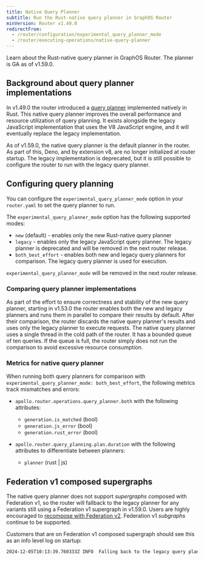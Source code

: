 ```yaml
---
title: Native Query Planner
subtitle: Run the Rust-native query planner in GraphOS Router
minVersion: Router v1.49.0
redirectFrom:
  - /router/configuration/experimental_query_planner_mode
  - /router/executing-operations/native-query-planner
---
```


Learn about the Rust-native query planner in GraphOS Router. The planner is GA as of v1.59.0.

## Background about query planner implementations

In v1.49.0 the router introduced a [query planner](/graphos/routing/about-router#query-planning) implemented natively in Rust. This native query planner improves the overall performance and resource utilization of query planning. It exists alongside the legacy JavaScript implementation that uses the V8 JavaScript engine, and it will eventually replace the legacy implementation.

As of v1.59.0, the native query planner is the default planner in the router. As part of this, Deno, and by extension v8, are no longer initialized at router startup. The legacy implementation is deprecated, but it is still possible to configure the router to run with the legacy query planner.

## Configuring query planning

You can configure the `experimental_query_planner_mode` option in your `router.yaml` to set the query planner to run.

The `experimental_query_planner_mode` option has the following supported modes:

- `new` (default) - enables only the new Rust-native query planner
- `legacy` - enables only the legacy JavaScript query planner. The legacy planner is deprecated and will be removed in the next router release.
- `both_best_effort` - enables both new and legacy query planners for comparison. The legacy query planner is used for execution.

`experimental_query_planner_mode` will be removed in the next router release.

### Comparing query planner implementations

As part of the effort to ensure correctness and stability of the new query planner, starting in v1.53.0 the router enables both the new and legacy planners and runs them in parallel to compare their results by default. After their comparison, the router discards the native query planner's results and uses only the legacy planner to execute requests. The native query planner uses a single thread in the cold path of the router. It has a bounded queue of ten queries. If the queue is full, the router simply does not run the comparison to avoid excessive resource consumption.

### Metrics for native query planner

When running both query planners for comparison with `experimental_query_planner_mode: both_best_effort`, the following metrics track mismatches and errors:

- `apollo.router.operations.query_planner.both` with the following attributes:

  - `generation.is_matched` (bool)
  - `generation.js_error` (bool)
  - `generation.rust_error` (bool)

- `apollo.router.query_planning.plan.duration` with the following attributes to differentiate between planners:
  - `planner` (rust | js)

## Federation v1 composed supergraphs

The native query planner does not support _supergraphs_ composed with Federation v1, so the router will fallback to the legacy planner for any variants still using a Federation v1 supergraph in v1.59.0. Users are highly encouraged to [recompose with Federation v2](https://www.apollographql.com/docs/graphos/reference/migration/to-federation-version-2#step-2-configure-your-composition-method).
Federation v1 _subgraphs_ continue to be supported.

Customers that are on Federation v1 composed supergraph should see this as an info level log on startup:

```bash
2024-12-05T10:13:39.760333Z INFO  Falling back to the legacy query planner: failed to initialize the query planner: Supergraphs composed with federation version 1 are not supported. Please recompose your supergraph with federation version 2 or greater
```